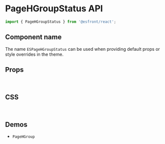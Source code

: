 
<Meta title="Components API/PageHGroupStatus" />

# PageHGroupStatus API

```js
import { PageHGroupStatus } from '@esfront/react';
```

## Component name

The name `ESPageHGroupStatus` can be used when providing default props or style overrides in the theme.

## Props

<TableInterface name="PageHGroupStatusProps" variant="props" />

<br />

## CSS

<TableInterface name="PageHGroupStatusClasses" variant="css" />

<br />

## Demos

<ul>
  <li>
    <LinkTo kind="components-pagehgroup" story="demo">
      <code>PageHGroup</code>
    </LinkTo>
  </li>
</ul>
